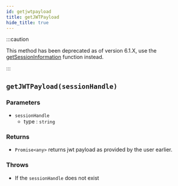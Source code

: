 ```yaml
---
id: getjwtpayload
title: getJWTPayload
hide_title: true
---
```


:::caution

This method has been deprecated as of version 6.1.X, use the [getSessionInformation](./getSessionInformation) function instead.

:::

## ``getJWTPayload(sessionHandle)``

### Parameters
- ``sessionHandle``
  - type : ``string``

### Returns
- ``Promise<any>`` returns jwt payload as provided by the user earlier.

### Throws
- If the `sessionHandle` does not exist